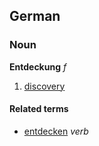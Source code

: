 ==German==
===Noun===
'''Entdeckung''' ''f''

# [[discovery]]

====Related terms====
*[[entdecken]] ''verb''
